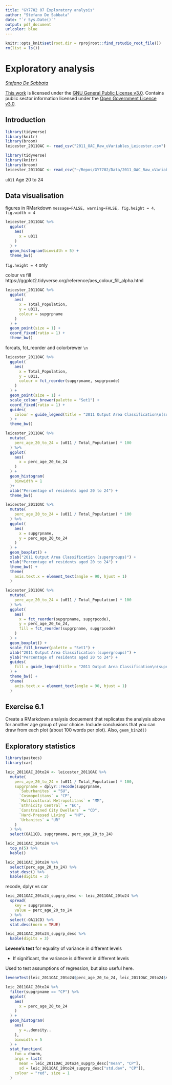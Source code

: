 ```yaml
---
title: "GY7702 07 Exploratory analysis"
author: "Stefano De Sabbata"
date: "`r Sys.Date()`"
output: pdf_document
urlcolor: blue
---
```


```r
knitr::opts_knit$set(root.dir = rprojroot::find_rstudio_root_file())
rm(list = ls())
```

# Exploratory analysis

*[Stefano De Sabbata](https://stefanodesabbata.com)*

[This work](https://github.com/sdesabbata/GY7702) is licensed under the [GNU General Public License v3.0](https://www.gnu.org/licenses/gpl-3.0.html). Contains public sector information licensed under the [Open Government Licence v3.0](http://www.nationalarchives.gov.uk/doc/open-government-licence).

## Introduction


```r
library(tidyverse)
library(knitr)
library(broom)
leicester_2011OAC <- read_csv("2011_OAC_Raw_uVariables_Leicester.csv")
```

```r
library(tidyverse)
library(knitr)
library(broom)
leicester_2011OAC <- read_csv("~/Repos/GY7702/Data/2011_OAC_Raw_uVariables_Leicester.csv")
```

`u011` Age 20 to 24

## Data visualisation

figures in RMarkdown `message=FALSE, warning=FALSE, fig.height = 4, fig.width = 4`

```r
leicester_2011OAC %>%
  ggplot(
    aes(
      x = u011
    )
  ) +
  geom_histogram(binwidth = 5) +
  theme_bw()
```

`fig.height = 4` only

colour vs fill
https://ggplot2.tidyverse.org/reference/aes_colour_fill_alpha.html


```r
leicester_2011OAC %>%
  ggplot(
    aes(
      x = Total_Population,
      y = u011,
      colour = supgrpname
    )
  ) +
  geom_point(size = 1) +
  coord_fixed(ratio = 1) +
  theme_bw()
```

forcats, fct_reorder and 
colorbrewer
`\n`
  
```r
leicester_2011OAC %>%
  ggplot(
    aes(
      x = Total_Population,
      y = u011,
      colour = fct_reorder(supgrpname, supgrpcode)
    )
  ) +
  geom_point(size = 1) +
  scale_colour_brewer(palette = "Set1") +
  coord_fixed(ratio = 1) +
  guides(
    colour = guide_legend(title = "2011 Output Area Classification\n(supergroups)")
  ) +
  theme_bw()
```

```r
leicester_2011OAC %>%
  mutate(
    perc_age_20_to_24 = (u011 / Total_Population) * 100
  ) %>%
  ggplot(
    aes(
      x = perc_age_20_to_24
    )
  ) +
  geom_histogram(
    binwidth = 1
  )+
  xlab("Percentage of residents aged 20 to 24") +
  theme_bw() 
```

```r
leicester_2011OAC %>%
  mutate(
    perc_age_20_to_24 = (u011 / Total_Population) * 100
  ) %>%
  ggplot(
    aes(
      x = supgrpname,
      y = perc_age_20_to_24
    )
  ) +
  geom_boxplot() +
  xlab("2011 Output Area Classification (supergroups)") +
  ylab("Percentage of residents aged 20 to 24") +
  theme_bw() +
  theme(
    axis.text.x = element_text(angle = 90, hjust = 1)
  )
```

```r
leicester_2011OAC %>%
  mutate(
    perc_age_20_to_24 = (u011 / Total_Population) * 100
  ) %>%
  ggplot(
    aes(
      x = fct_reorder(supgrpname, supgrpcode),
      y = perc_age_20_to_24,
      fill = fct_reorder(supgrpname, supgrpcode)
    )
  ) +
  geom_boxplot() +
  scale_fill_brewer(palette = "Set1") +
  xlab("2011 Output Area Classification (supergroups)") +
  ylab("Percentage of residents aged 20 to 24") +
  guides(
    fill = guide_legend(title = "2011 Output Area Classification\n(supergroups)")
  ) +
  theme_bw() +
  theme(
    axis.text.x = element_text(angle = 90, hjust = 1)
  )
```

## Exercise 6.1

Create a RMarkdown analysis docuement that replicates the analysis above for another age group of your choice. Include conclusions that you can draw from each plot (about 100 words per plot). Also, `geom_bin2d()`

## Exploratory statistics

```r
library(pastecs)
library(car)
```

```r
leic_2011OAC_20to24 <- leicester_2011OAC %>%
  mutate(
    perc_age_20_to_24 = (u011 / Total_Population) * 100,
    supgrpname = dplyr::recode(supgrpname, 
      `Suburbanites` = "SU",
      `Cosmopolitans` = "CP",
      `Multicultural Metropolitans` = "MM",
      `Ethnicity Central` = "EC",
      `Constrained City Dwellers` = "CD",
      `Hard-Pressed Living` = "HP",
      `Urbanites` = "UR"
    )
  ) %>%
  select(OA11CD, supgrpname, perc_age_20_to_24)

leic_2011OAC_20to24 %>%
  top_n(5) %>%
  kable()
```

```r
leic_2011OAC_20to24 %>%
  select(perc_age_20_to_24) %>%
  stat.desc() %>%
  kable(digits = 3)
```

recode, dplyr vs car

```r
leic_2011OAC_20to24_supgrp_desc <- leic_2011OAC_20to24 %>%
  spread(
    key = supgrpname,
    value = perc_age_20_to_24
  ) %>%
  select(-OA11CD) %>%
  stat.desc(norm = TRUE)

leic_2011OAC_20to24_supgrp_desc %>%
  kable(digits = 3)
```

**Levene’s test** for equality of variance in different levels

- If significant, the variance is different in different levels

Used to test assumptions of regression, but also useful here.

```r
leveneTest(leic_2011OAC_20to24$perc_age_20_to_24, leic_2011OAC_20to24$supgrpname)
```


```r
leic_2011OAC_20to24 %>%
  filter(supgrpname == "CP") %>%
  ggplot(
    aes(
      x = perc_age_20_to_24
    )
  ) +
  geom_histogram(
    aes(
      y =..density..
    ),
    binwidth = 5
  ) + 
  stat_function(
    fun = dnorm, 
    args = list(
      mean = leic_2011OAC_20to24_supgrp_desc["mean", "CP"],
      sd = leic_2011OAC_20to24_supgrp_desc["std.dev", "CP"]),
    colour = "red", size = 1
  )
```